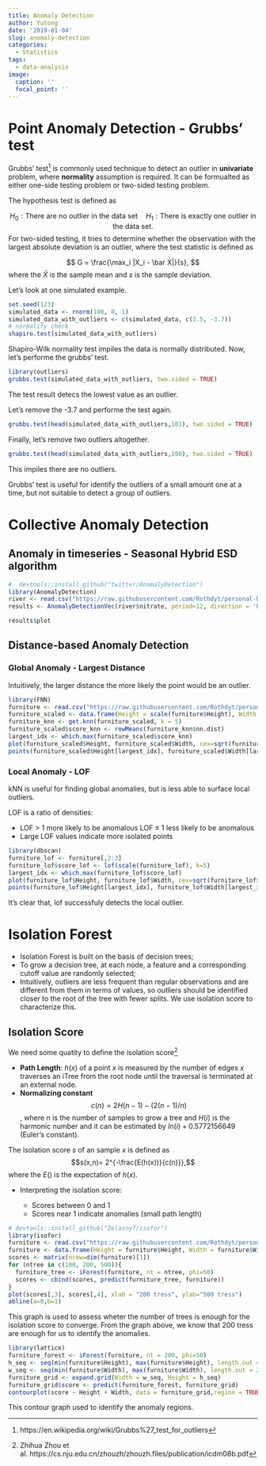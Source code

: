 ```yaml
---
title: Anomaly Detection
author: Yutong
date: '2019-01-04'
slug: anomaly-detection
categories:
  - Statistics
tags:
  - data-analysis
image:
  caption: ''
  focal_point: ''
---
```


# Point Anomaly Detection - Grubbs' test

Grubbs' test[^fn_grubb] is commonly used technique to detect an outlier in **univariate** problem, where **normality** assumption is required. It can be formualted as either one-side testing problem or two-sided testing problem.

[^fn_grubb]: https://en.wikipedia.org/wiki/Grubbs%27_test_for_outliers

The hypothesis test is defined as

$$H_0: \text{There are no outlier in the data set} \quad H_1: \text{There is exactly one outlier in the data set}.$$
For two-sided testing, it tries to determine whether the observation with the largest absolute deviation is an outlier, where the test statistic is defined as

$$
G = \frac{\max_i |X_i - \bar X|}{s},
$$
where the $\bar X$ is the sample mean and $s$ is the sample deviation.

Let's look at one simulated example.

```r
set.seed(123)
simulated_data <- rnorm(100, 0, 1)
simulated_data_with_outliers <- c(simulated_data, c(3.5, -3.7))
# normality check
shapiro.test(simulated_data_with_outliers)
```
Shapiro-Wilk normality test impiles the data is normally distributed. Now, let's performe the grubbs' test.

```r
library(outliers)
grubbs.test(simulated_data_with_outliers, two.sided = TRUE)
```

The test result detecs the lowest value as an outlier.

Let's remove the -3.7 and performe the test again.

```r
grubbs.test(head(simulated_data_with_outliers,101), two.sided = TRUE)
```

Finally, let's remove two outliers altogether.

```r
grubbs.test(head(simulated_data_with_outliers,100), two.sided = TRUE)
```
This impiles there are no outliers.

Grubbs' test is useful for identify the outliers of a small amount one at a time, but not suitable to detect a group of outliers.

# Collective Anomaly Detection

## Anomaly in timeseries - Seasonal Hybrid ESD algorithm

```r
#  devtools::install_github("twitter/AnomalyDetection")
library(AnomalyDetection)
river <- read.csv("https://raw.githubusercontent.com/Rothdyt/personal-blog/master/static/post/dataset/river.csv")
results <- AnomalyDetectionVec(river$nitrate, period=12, direction = 'both', plot = T)
```

```r
results$plot
```

## Distance-based Anomaly Detection

### Global Anomaly - Largest Distance

Intuitively, the larger distance the more likely the point would be an outlier.

```r
library(FNN)
furniture <- read.csv("https://raw.githubusercontent.com/Rothdyt/personal-blog/master/static/post/dataset/furniture.csv")
furniture_scaled <- data.frame(Height = scale(furniture$Height), Width = scale(furniture$Width))
furniture_knn <- get.knn(furniture_scaled, k = 5)
furniture_scaled$score_knn <- rowMeans(furniture_knn$nn.dist)
largest_idx <- which.max(furniture_scaled$score_knn)
plot(furniture_scaled$Height, furniture_scaled$Width, cex=sqrt(furniture_scaled$score_knn), pch=20)
points(furniture_scaled$Height[largest_idx], furniture_scaled$Width[largest_idx], col="red", pch=20)
```

### Local Anomaly - LOF

kNN is useful for finding global anomalies, but is less able to surface local outliers. 

LOF is a ratio of densities:

* LOF > 1 more likely to be anomalous LOF ≤ 1 less likely to be anomalous
* Large LOF values indicate more isolated points


```r
library(dbscan)
furniture_lof <- furniture[,2:3]
furniture_lof$score_lof <- lof(scale(furniture_lof), k=5)
largest_idx <- which.max(furniture_lof$score_lof)
plot(furniture_lof$Height, furniture_lof$Width, cex=sqrt(furniture_lof$score_lof), pch=20)
points(furniture_lof$Height[largest_idx], furniture_lof$Width[largest_idx], col="red", pch=20)
```

It's clear that, lof successfuly detects the local outlier.

# Isolation Forest

* Isolation Forest is built on the basis of decision trees; 
* To grow a decision tree, at each node, a feature and a corresponding cutoff value are randomly selected;
* Intuitively, outliers are less frequent than regular observations and are different from them in terms of values, so outliers should be identified closer to the root of the tree with fewer splits. We use isolation score to characterize this.

## Isolation Score 

We need some quatity to define the isolation score[^fn_isolation]

* **Path Length**: $h(x)$ of a point $x$ is measured by the number of edges $x$ traverses an iTree from the root node until the traversal is terminated at an external node.
* **Normalizing constant** $$c(n) = 2H(n − 1) − (2(n − 1)/n)$$, where $n$ is the number of samples to grow a tree and $H(i)$ is the harmonic number and it can be estimated by $ln(i) + 0.5772156649$ (Euler’s constant).

The isolation score $s$ of an sample $x$ is defined as $$s(x,n)= 2^{-\frac{E(h(x))}{c(n)}},$$ where the $E()$ is the expectation of $h(x)$.

[^fn_isolation]: Zhihua Zhou et al. https://cs.nju.edu.cn/zhouzh/zhouzh.files/publication/icdm08b.pdf

* Interpreting the isolation score:

  * Scores between 0 and 1
  * Scores near 1 indicate anomalies (small path length)

```r
# devtools::install_github("Zelazny7/isofor")
library(isofor)
furniture <- read.csv("https://raw.githubusercontent.com/Rothdyt/personal-blog/master/static/post/dataset/furniture.csv")
furniture <- data.frame(Height = furniture$Height, Width = furniture$Width)
scores <- matrix(nrow=dim(furniture)[1])
for (ntree in c(100, 200, 500)){
  furniture_tree <- iForest(furniture, nt = ntree, phi=50)
  scores <- cbind(scores, predict(furniture_tree, furniture)) 
}
plot(scores[,3], scores[,4], xlab = "200 tress", ylab="500 tress")
abline(a=0,b=1)
```

This graph is used to assess wheter the number of trees is enough for the isolation score to converge. From the graph above, we know that 200 tress are enough for us to identify the anomalies.


```r
library(lattice)
furniture_forest <- iForest(furniture, nt = 200, phi=50)
h_seq <- seq(min(furniture$Height), max(furniture$Height), length.out = 20) 
w_seq <- seq(min(furniture$Width), max(furniture$Width), length.out = 20)
furniture_grid <- expand.grid(Width = w_seq, Height = h_seq)
furniture_grid$score <- predict(furniture_forest, furniture_grid)
contourplot(score ~ Height + Width, data = furniture_grid,region = TRUE)
```

This contour graph used to identify the anomaly regions.
